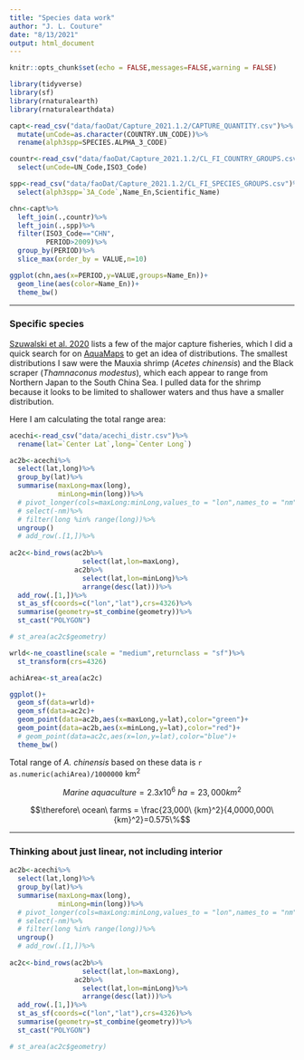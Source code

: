 ```yaml
---
title: "Species data work"
author: "J. L. Couture"
date: "8/13/2021"
output: html_document
---
```


```r

knitr::opts_chunk$set(echo = FALSE,messages=FALSE,warning = FALSE)

```

```r

library(tidyverse)
library(sf)
library(rnaturalearth)
library(rnaturalearthdata)

```

```r

capt<-read_csv("data/faoDat/Capture_2021.1.2/CAPTURE_QUANTITY.csv")%>%
  mutate(unCode=as.character(COUNTRY.UN_CODE))%>%
  rename(alph3spp=SPECIES.ALPHA_3_CODE)

countr<-read_csv("data/faoDat/Capture_2021.1.2/CL_FI_COUNTRY_GROUPS.csv")%>%
  select(unCode=UN_Code,ISO3_Code)

spp<-read_csv("data/faoDat/Capture_2021.1.2/CL_FI_SPECIES_GROUPS.csv")%>%
  select(alph3spp=`3A_Code`,Name_En,Scientific_Name)

chn<-capt%>%
  left_join(.,countr)%>%
  left_join(.,spp)%>%
  filter(ISO3_Code=="CHN",
         PERIOD>2009)%>%
  group_by(PERIOD)%>%
  slice_max(order_by = VALUE,n=10)

ggplot(chn,aes(x=PERIOD,y=VALUE,groups=Name_En))+
  geom_line(aes(color=Name_En))+
  theme_bw()

```

***

### Specific species

[Szuwalski et al. 2020](https://journals.plos.org/plosone/article?id=10.1371/journal.pone.0227106#pone-0227106-g009) lists a few of the major capture fisheries, which I did a quick search for on [AquaMaps](www.aquamaps.org) to get an idea of distributions. The smallest distributions I saw were the Mauxia shrimp (*Acetes chinensis*) and the Black scraper (*Thamnaconus modestus*), which each appear to range from Northern Japan to the South China Sea. I pulled data for the shrimp because it looks to be limited to shallower waters and thus have a smaller distribution.

Here I am calculating the total range area:

```r

acechi<-read_csv("data/acechi_distr.csv")%>%
  rename(lat=`Center Lat`,long=`Center Long`)

ac2b<-acechi%>%
  select(lat,long)%>%
  group_by(lat)%>%
  summarise(maxLong=max(long),
            minLong=min(long))%>%
  # pivot_longer(cols=maxLong:minLong,values_to = "lon",names_to = "nm")%>%
  # select(-nm)%>%
  # filter(long %in% range(long))%>%
  ungroup()
  # add_row(.[1,])%>%
  
ac2c<-bind_rows(ac2b%>%
                  select(lat,lon=maxLong),
                ac2b%>%
                  select(lat,lon=minLong)%>%
                  arrange(desc(lat)))%>%
  add_row(.[1,])%>%
  st_as_sf(coords=c("lon","lat"),crs=4326)%>%
  summarise(geometry=st_combine(geometry))%>%
  st_cast("POLYGON")

# st_area(ac2c$geometry)

```

```r

wrld<-ne_coastline(scale = "medium",returnclass = "sf")%>%
  st_transform(crs=4326)

achiArea<-st_area(ac2c)

ggplot()+
  geom_sf(data=wrld)+
  geom_sf(data=ac2c)+
  geom_point(data=ac2b,aes(x=maxLong,y=lat),color="green")+
  geom_point(data=ac2b,aes(x=minLong,y=lat),color="red")+
  # geom_point(data=ac2c,aes(x=lon,y=lat),color="blue")+
  theme_bw()

```

Total range of *A. chinensis* based on these data is `r as.numeric(achiArea)/1000000` km^2^

$$Marine\ aquaculture=2.3x{10}^6\ ha=23,000{km}^2$$

$$\therefore\ ocean\ farms = \frac{23,000\ {km}^2}{4,0000,000\ {km}^2}=0.575\%$$

***

### Thinking about just linear, not including interior

```r

ac2b<-acechi%>%
  select(lat,long)%>%
  group_by(lat)%>%
  summarise(maxLong=max(long),
            minLong=min(long))%>%
  # pivot_longer(cols=maxLong:minLong,values_to = "lon",names_to = "nm")%>%
  # select(-nm)%>%
  # filter(long %in% range(long))%>%
  ungroup()
  # add_row(.[1,])%>%
  
ac2c<-bind_rows(ac2b%>%
                  select(lat,lon=maxLong),
                ac2b%>%
                  select(lat,lon=minLong)%>%
                  arrange(desc(lat)))%>%
  add_row(.[1,])%>%
  st_as_sf(coords=c("lon","lat"),crs=4326)%>%
  summarise(geometry=st_combine(geometry))%>%
  st_cast("POLYGON")

# st_area(ac2c$geometry)

```

